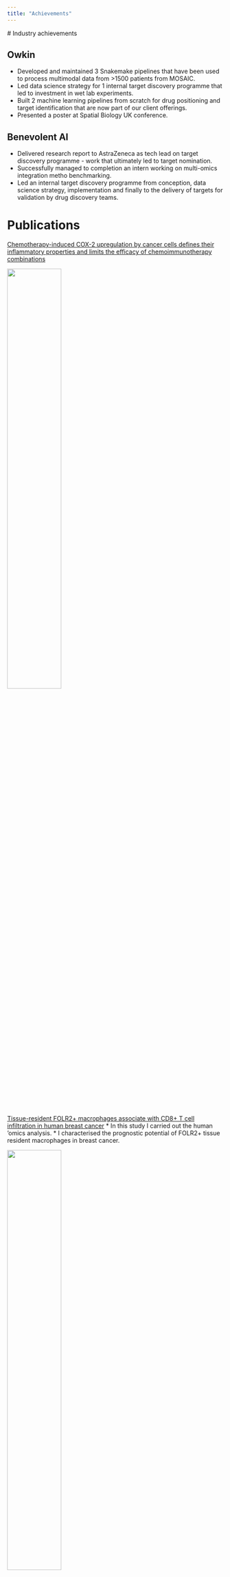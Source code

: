 ```yaml
---
title: "Achievements"
---
```

# Industry achievements 

## Owkin 
* Developed and maintained 3 Snakemake pipelines that have been used to process multimodal data from >1500 patients from MOSAIC. 
* Led data science strategy for 1 internal target discovery programme that led to investment in wet lab experiments. 
* Built 2 machine learning pipelines from scratch for drug positioning and target identification that are now part of our client offerings. 
* Presented a poster at Spatial Biology UK conference. 

## Benevolent AI 
* Delivered research report to AstraZeneca as tech lead on target discovery programme - work that ultimately led to target nomination. 
* Successfully managed to completion an intern working on multi-omics integration metho benchmarking. 
* Led an internal target discovery programme from conception, data science strategy, implementation and finally to the delivery of targets for validation by drug discovery teams. 

# Publications

[Chemotherapy-induced COX-2 upregulation by cancer cells defines their inflammatory properties and limits the efficacy of chemoimmunotherapy combinations](https://www.nature.com/articles/s41467-022-29606-9)


<img src="files/bell_paper.jpeg" style="width:50%">


[Tissue-resident FOLR2+ macrophages associate with CD8+ T cell infiltration in human breast cancer](https://doi.org/10.1016/j.cell.2022.02.021)
* In this study I carried out the human 'omics analysis. 
* I characterised the prognostic potential of FOLR2+ tissue resident macrophages in breast cancer. 


<img src="files/folr2_paper.jpeg" style="width:50%">


[NKG2D Fine-Tunes the Local Inflammatory Response in Colorectal Cancer](https://doi.org/10.3390/cancers15061792)


<img src="files/nkg2d_paper.jpeg" style="width:50%">


[RNA sensing via the RIG‐I‐like receptor LGP2 is essential for the induction of a type I IFN response in ADAR1 deficiency](https://www.ncbi.nlm.nih.gov/pmc/articles/PMC8922249/)


<img src="files/adar_paper.jpeg" style="width:50%">


[Anti-inflammatory drugs remodel the tumor immune environment to enhance immune checkpoint blockade efficacy](https://doi.org/10.1158/2159-8290.CD-20-1815)


<img src="files/steroids_paper.jpeg" style="width:50%">


[Antagonistic Inflammatory Phenotypes Dictate Tumor Fate and Response to Immune Checkpoint Blockade](https://doi.org/10.1016/j.immuni.2020.10.020)
* This study formed a large part of my PhD in which I translated critical findings from syngeneic mouse models into human. 
* I performed all of the 'omics analysis in this paper identifying a Cyclooxygenase-2 activity related gene signature that was associated with patient prognosis and response to checkpoint inhibitors. 


<img src="files/bonavita.png" style="width:50%">


[DNGR-1 limits Flt3L-mediated antitumor immunity by restraining tumor-infiltrating type I conventional dendritic cells](http://dx.doi.org/10.1136/jitc-2020-002054)
<img src="files/dngr1_paper.png" style="width:50%">


# Awards
* Biomarker patent (WO-2019243567-A1). 
* Medical Research Council Confidence-in-Concept £60,000 grant for analytical validation and optimisation of putative biomarker. 
* Manchester Biomedical Research Centre £10,000 grant for GeoMx spatial transcriptomics study in triple-negative breast cancer. 
* Biomedical Science Award 2015 at University of Sheffield. 

# Conferences

::: {.timeline}

::: {.timeline-item}
**2024**  
*Spatial Biology UK*       
Last year I attended the Spatial Biology UK 2024 conference in London on behalf of the MOSAIC research team at Owkin. Here I am with our poster.


<iframe src="https://www.linkedin.com/embed/feed/update/urn:li:share:7178680497093398529" height="1070" width="504" frameborder="0" allowfullscreen="" title="Embedded post"></iframe>

:::

::: {.timeline-item}
**2022**
*Computational biology and in silico discovery*
**EMBL EBI Heidelberg**
Attended on behalf of Benevolent AI.
:::

::: {.timeline-item}
**2019**
*International PhD Students in Cancer*
**Netherlands Cancer Institute**
Here's me getting a poster award from Nobel prize winner [Ben Feringa](https://en.wikipedia.org/wiki/Ben_Feringa) at the International PhD Students in Cancer Conference 2019.
<img src="files/IPSCC2.JPG" style="width:50%">
:::

:::



